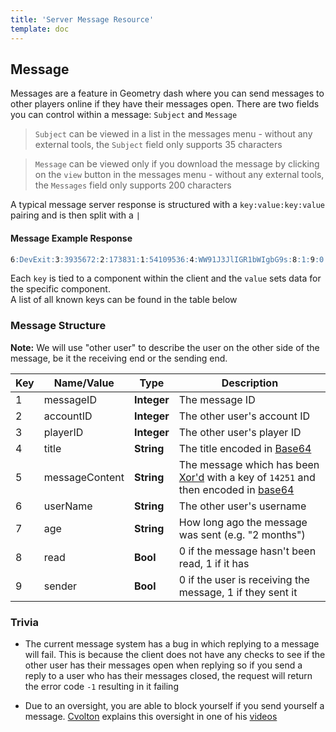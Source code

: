 ```yaml
---
title: 'Server Message Resource'
template: doc
---
```


## Message

Messages are a feature in Geometry dash where you can send messages to other players online if they have their messages open. There are two fields you can control within a message: `Subject` and `Message`

> `Subject` can be viewed in a list in the messages menu - without any external tools, the `Subject` field only supports 35 characters

> `Message` can be viewed only if you download the message by clicking on the `view` button in the messages menu - without any external tools, the `Messages` field only supports 200 characters

A typical message server response is structured with a `key:value:key:value` pairing and is then split with a `|`

#### **Message Example Response**
```md
6:DevExit:3:3935672:2:173831:1:54109536:4:WW91J3JlIGR1bWIgbG9s:8:1:9:0:5:TWhtIHllcCB5b3UncmUgcCBkdW1iIGxtYW8=:7:19 minutes
```

Each `key` is tied to a component within the client and the `value` sets data for the specific component.  
A list of all known keys can be found in the table below

### Message Structure

**Note:** We will use "other user" to describe the user on the other side of the message, be it the receiving end or the sending end.

| Key | Name/Value | Type | Description |
| --- | ---------- | ---- | ----------- |
| 1   | messageID  | **Integer** | The message ID
| 2   | accountID  | **Integer** | The other user's account ID
| 3   | playerID   | **Integer** | The other user's player ID
| 4   | title      | **String** | The title encoded in [Base64](/topics/encryption/base64)
| 5   | messageContent | **String** | The message which has been [Xor'd](/topics/encryption/xor) with a key of `14251` and then encoded in [base64](/topics/encryption/base64)
| 6   | userName   | **String** | The other user's username
| 7   | age		   | **String** | How long ago the message was sent (e.g. "2 months")
| 8	  | read	   | **Bool** | 0 if the message hasn't been read, 1 if it has
| 9	  | sender	   | **Bool** | 0 if the user is receiving the message, 1 if they sent it

### Trivia

- The current message system has a bug in which replying to a message will fail. This is because the client does not have any checks to see if the other user has their messages open when replying so if you send a reply to a user who has their messages closed, the request will return the error code `-1` resulting in it failing

- Due to an oversight, you are able to block yourself if you send yourself a message. [Cvolton](https://github.com/Cvolton) explains this oversight in one of his [videos](https://www.youtube.com/watch?v=R18tKYFrIqE)